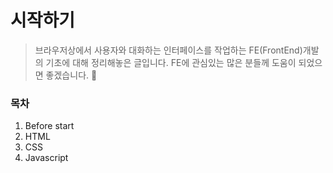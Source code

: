 # 시작하기

> 브라우저상에서 사용자와 대화하는 인터페이스를 작업하는 FE(FrontEnd)개발의 기초에 대해 정리해놓은 글입니다.
> FE에 관심있는 많은 분들께 도움이 되었으면 좋겠습니다. 🙂

### 목차

1. Before start
2. HTML
3. CSS
4. Javascript
